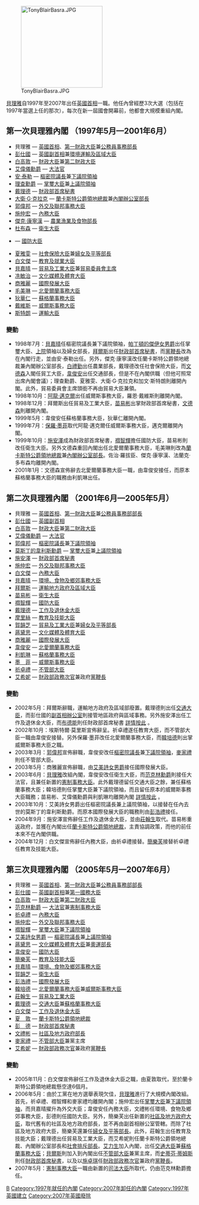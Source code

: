 {{noteTA
|G1= PoliticiansUK
|G2=UK Government
|G3=PP
|G4=地名
|G5=IT
|T=zh-hans:布莱尔内阁;zh-hk:貝理雅內閣;zh-tw:布萊爾內閣;
|dt=台灣→布萊爾內閣;香港→貝理雅內閣;大陆→布莱尔内阁；
|1=zh-hans:布莱尔;zh-hk:貝理雅;zh-tw:布萊爾;
|d1=台灣→布萊爾;香港→貝理雅;大陆→布莱尔；
|2=zh-hans:戈登·布朗;zh-hk:白高敦;zh-tw:戈登·布朗;
|d2=台灣→戈登·布朗;香港→白高敦;大陆→戈登·布朗；
|3=zh-hans:贝克特;zh-hk:貝嘉晴;zh-tw:貝嘉晴;
|d3=台灣→貝嘉晴;香港→貝嘉晴;大陆→贝克特；
}}
[[File:TonyBlairBasra.JPG|220px]]

[[貝理雅|貝理雅]]自1997年至2007年出任[[英國首相|英國首相]]一職。他任內曾經歷3次大選（包括在1997年當選上任的那次），每次在新一屆國會開幕前，他都會大規模重組內閣。

== 第一次貝理雅內閣 （1997年5月—2001年6月） ==
{{main|第一次貝理雅內閣}}
* 貝理雅 — [[英國首相|英國首相]]、[[第一財政大臣|第一財政大臣]]兼[[公務員事務部長|公務員事務部長]]
* [[彭仕國|彭仕國]] — [[英國副首相|英國副首相]]兼[[環境食物及鄉郊事務大臣#環境、運輸及地區大臣（1997年_–_2001年）|環境運輸及區域大臣]]
* [[白高敦|白高敦]] — [[財政大臣|財政大臣]]兼[[第二財政大臣|第二財政大臣]]
* [[艾偉儀|艾偉儀勳爵]] — [[大法官_(英國)|大法官]]
* [[安·泰勒，波爾頓的泰勒女男爵|安·泰勒]] — [[樞密院議長|樞密院議長]]兼[[下議院領袖|下議院領袖]]
* [[艾弗·理查|理查勳爵]] — [[掌璽大臣|掌璽大臣]]兼[[上議院領袖|上議院領袖]]
* [[戴理德|戴理德]] — [[財政部首席秘書|財政部首席秘書]]
* [[大衛·G·克拉克|大衛·G·克拉克]] — [[蘭卡斯特公爵領地總裁|蘭卡斯特公爵領地總裁]]兼[[內閣辦公室部長|內閣辦公室部長]]
* [[郭偉邦|郭偉邦]] — [[外交及聯邦事務大臣|外交及聯邦事務大臣]]
* [[施仲宏|施仲宏]] — [[內務大臣|內務大臣]]
* [[傑克·康寧漢|傑克·康寧漢]] — [[農業漁業及食物部長|農業漁業及食物部長]]
* [[杜布森|杜布森]] — [[衛生大臣_(英國)|衛生大臣]]
* {{le|羅沛誠|George Robertson, Baron Robertson of Port Ellen|喬治·羅伯遜}} — [[國防大臣_(英國)|國防大臣]]
* [[夏雅雯|夏雅雯]] — [[社會保險大臣|社會保險大臣]]兼[[婦女及平等部長|婦女及平等部長]]
* [[白文傑|白文傑]] — [[教育及就業大臣|教育及就業大臣]]
* [[貝嘉晴|貝嘉晴]] — [[貿易及工業大臣|貿易及工業大臣]]兼[[貿易委員會主席|貿易委員會主席]]
* [[冼敏治|冼敏治]] — [[數碼文化傳媒及體育大臣#文化、傳媒及體育大臣（1997年－2010年）|文化媒體及體育大臣]]
* [[商雅麗|商雅麗]] — [[國際發展大臣|國際發展大臣]]
* [[毛美琳|毛美琳]] — [[北愛爾蘭事務大臣|北愛爾蘭事務大臣]]
* [[狄華仁|狄華仁]] — [[蘇格蘭事務大臣|蘇格蘭事務大臣]]
* [[羅恩·戴維斯|戴維斯]] — [[威爾斯事務大臣|威爾斯事務大臣]]
* [[加文·斯特朗|斯特朗]] — [[運輸大臣_(英國)|運輸大臣]]

=== 變動 ===
* 1998年7月：[[貝嘉晴|貝嘉晴]]任樞密院議長兼下議院領袖，[[帕丁頓的傑伊女男爵|帕丁頓的傑伊女男爵]]出任掌璽大臣、[[英國上議院|上院]]領袖以及婦女部長，[[拜爾斯|拜爾斯]]出任[[財政部首席秘書|財政部首席秘書]]，而[[黨鞭長|黨鞭長]]改為在內閣行走，並由安·泰勒出任。另外，傑克·康寧漢改任蘭卡斯特公爵領地總裁兼內閣辦公室部長，[[白禮勤|白禮勤]]出任農業部長，戴理德改任社會保險大臣，而[[文德森|文德森]]入閣任貿工大臣，[[韋俊安|韋俊安]]出任交通部長，但是不在內閣供職（但他可照常出席內閣會議）；理查勳爵、夏雅雯、大衛·G·克拉克和加文·斯特朗則離開內閣。此外，貿易委員會主席頭銜不再由貿易大臣兼領。
* 1998年10月：[[阿龍·邁克爾|阿龍·邁克爾]]出任威爾斯事務大臣，羅恩·戴維斯則離開內閣。
* 1998年12月：拜爾斯出任貿易及工業大臣，[[苗易彬|苗易彬]]出掌財政部首席秘書，[[文德森|文德森]]則離開內閣。
* 1999年5月：韋俊安任蘇格蘭事務大臣，狄華仁離開內閣。
* 1999年7月：[[保羅·墨菲|保羅·墨菲]]取代阿龍·邁克爾任威爾斯事務大臣，邁克爾離開內閣。
* 1999年10月：[[施安澤|施安澤]]成為財政部首席秘書，[[禤智輝|禤智輝]]擔任國防大臣，苗易彬則改任衛生大臣。另外文德森重回內閣出任北愛爾蘭事務大臣，毛美琳則改為[[蘭卡斯特公爵領地總裁|蘭卡斯特公爵領地總裁]]兼[[內閣辦公室部長|內閣辦公室部長]]。佐治·羅拔臣、傑克·康寧漢、法蘭克·多布森均離開內閣。
* 2001年1月：文德森宣佈辭去北愛爾蘭事務大臣一職，由韋俊安接任，而原本蘇格蘭事務大臣的職務由利凱琳出任。

== 第二次貝理雅內閣 （2001年6月—2005年5月） ==
* 貝理雅 — [[英國首相|英國首相]]、[[第一財政大臣|第一財政大臣]]兼[[公務員事務部部長|公務員事務部部長]]
* [[彭仕國|彭仕國]] — [[英國副首相|英國副首相]]
* [[白高敦|白高敦]] — [[財政大臣|財政大臣]]兼[[第二財政大臣|第二財政大臣]]
* [[艾偉儀|艾偉儀勳爵]] — [[大法官_(英國)|大法官]]
* [[郭偉邦|郭偉邦]] — [[樞密院議長|樞密院議長]]兼[[下議院領袖|下議院領袖]]
* [[韋利斯|莫斯丁的韋利斯勳爵]] — [[掌璽大臣|掌璽大臣]]兼[[上議院領袖|上議院領袖]]
* [[施安澤|施安澤]] — [[財政部首席秘書|財政部首席秘書]]
* [[施仲宏|施仲宏]] — [[外交及聯邦事務大臣|外交及聯邦事務大臣]]
* [[白文傑|白文傑]] — [[內務大臣|內務大臣]]
* [[貝嘉晴|貝嘉晴]] — [[環境、食物及鄉郊事務大臣|環境、食物及鄉郊事務大臣]]
* [[拜爾斯|拜爾斯]] — [[運輸地方政府及區域大臣|運輸地方政府及區域大臣]]
* [[苗易彬|苗易彬]] — [[衛生大臣|衛生大臣]]
* [[禤智輝|禤智輝]] — [[國防大臣|國防大臣]]
* [[戴理德|戴理德]] — [[工作及退休金大臣|工作及退休金大臣]]
* [[摩里絲|摩里絲]] — [[教育及技能大臣|教育及技能大臣]]
* [[賀韻芝|賀韻芝]] — [[貿易及工業大臣|貿易及工業大臣]]兼[[婦女及平等部長|婦女及平等部長]]
* [[蔣黛思|蔣黛思]] — [[文化媒體及體育大臣|文化媒體及體育大臣]]
* [[商雅麗|商雅麗]] — [[國際發展大臣|國際發展大臣]]
* [[韋俊安|韋俊安]] — [[北愛爾蘭事務大臣|北愛爾蘭事務大臣]]
* [[利凱琳|利凱琳]] — [[蘇格蘭事務大臣|蘇格蘭事務大臣]]
* [[保羅·墨菲|墨　菲]] — [[威爾斯事務大臣|威爾斯事務大臣]]
* [[祈卓禮|祈卓禮]] — [[不管部大臣|不管部大臣]]
* [[艾希妮|艾希妮]] — [[財政部政務次官|財政部政務次官]]兼政府[[黨鞭長|黨鞭長]]

=== 變動 ===
* 2002年5月：拜爾斯辭職，運輸地方政府及區域部廢置。戴理德則出任[[交通大臣|交通大臣]]，而彭仕國的[[副首相辦公室|副首相辦公室]]則接管地區政府與區域事務。另外施安澤出任工作及退休金大臣，而[[布德能|布德能]]則任財政部首席秘書 [http://news.bbc.co.uk/1/hi/uk_politics/2014837.stm 詳情按此] {{Wayback|url=http://news.bbc.co.uk/1/hi/uk_politics/2014837.stm |date=20061215141052 }}。
* 2002年10月：埃斯特爾·莫里斯宣佈辭呈。祈卓禮遂任教育大臣，而不管部大臣一職由韋俊安接替。另外保羅·墨菲改任北愛爾蘭事務大臣，而[[韓培德|韓培德]]則出掌威爾斯事務大臣之職。
* 2003年3月：[[郭偉邦|郭偉邦]]宣佈辭職，韋俊安改任[[樞密院議長|樞密院議長]]兼[[下議院領袖|下議院領袖]]，[[麥家禮|麥家禮]]則任不管部大臣。
* 2003年5月：商雅麗宣佈辭職，由[[艾美詩|艾美詩女男爵]]接任國際發展大臣。
* 2003年6月：[[貝理雅|貝理雅]]改組內閣，韋俊安改任衛生大臣，而[[范克林|范克林勳爵]]則接任大法官，且兼任新置的[[憲制事務大臣|憲制事務大臣]]。此外戴理德留任交通大臣之餘，兼任蘇格蘭事務大臣；韓培德則任掌璽大臣兼下議院領袖，而且留任原本的威爾斯事務大臣職務；苗易彬、艾偉儀勳爵與利凱琳均離開內閣 [http://news.bbc.co.uk/1/hi/uk_politics/2989070.stm 詳情按此] {{Wayback|url=http://news.bbc.co.uk/1/hi/uk_politics/2989070.stm |date=20061218030633 }}。
* 2003年10月：艾美詩女男爵出任樞密院議長兼上議院領袖，以接替在任內去世的莫斯丁的韋利斯勳爵。而原本國際發展大臣的職務則由[[彭浩禮|彭浩禮]]接任。
* 2004年9月：施安澤宣佈辭任工作及退休金大臣，並由[[莊翰生|莊翰生]]取代。苗易彬重返政府，並獲在內閣出任[[蘭卡斯特公爵領地總裁|蘭卡斯特公爵領地總裁]]，主責協調政策，而他的前任本來不在內閣供職。
* 2004年12月：白文傑宣佈辭任內務大臣，由祈卓禮接替。[[簡樂芙|簡樂芙]]接替祈卓禮任教育及技能大臣。

== 第三次貝理雅內閣 （2005年5月—2007年6月） ==
* 貝理雅 — [[英國首相|英國首相]]、[[第一財政大臣|第一財政大臣]]兼[[公務員事務部部長|公務員事務部部長]]
* [[彭仕國|彭仕國]] — [[英國副首相|英國副首相]]兼[[第一國務大臣|第一國務大臣]]
* [[白高敦|白高敦]] — [[財政大臣|財政大臣]]兼[[第二財政大臣|第二財政大臣]]
* [[范克林|范克林勳爵]] — [[大法官_(英國)|大法官]]兼[[憲制事務大臣|憲制事務大臣]]
* [[祈卓禮|祈卓禮]] — [[內務大臣|內務大臣]]
* [[施仲宏|施仲宏]] — [[外交及聯邦事務大臣|外交及聯邦事務大臣]]
* [[禤智輝|禤智輝]] — [[掌璽大臣|掌璽大臣]]兼[[下議院領袖|下議院領袖]]
* [[艾美詩|艾美詩女男爵]] — [[樞密院議長|樞密院議長]]兼[[上議院領袖|上議院領袖]]
* [[蔣黛思|蔣黛思]] — [[文化媒體及體育大臣|文化媒體及體育大臣]]兼[[奧運部長|奧運部長]]
* [[韋俊安|韋俊安]] — [[國防大臣|國防大臣]]
* [[簡樂芙|簡樂芙]] — [[教育及技能大臣|教育及技能大臣]]
* [[貝嘉晴|貝嘉晴]] — [[環境、食物及鄉郊事務大臣|環境、食物及鄉郊事務大臣]]
* [[賀韻芝|賀韻芝]] — [[衛生大臣|衛生大臣]]
* [[彭浩禮|彭浩禮]] — [[國際發展大臣|國際發展大臣]]
* [[韓培德|韓培德]] — [[北愛爾蘭事務大臣|北愛爾蘭事務大臣]]兼[[威爾斯事務大臣|威爾斯事務大臣]]
* [[莊翰生|莊翰生]] — [[貿易委員會主席|貿易及工業大臣]]
* [[戴理德|戴理德]] — [[交通大臣|交通大臣]]兼[[蘇格蘭事務大臣|蘇格蘭事務大臣]]
* [[白文傑|白文傑]] — [[工作及退休金大臣|工作及退休金大臣]]
* [[夏敦|夏　敦]] — [[蘭卡斯特公爵領地總裁|蘭卡斯特公爵領地總裁]]
* [[彭德_(英國工黨政治家)|彭　德]] — [[財政部首席秘書|財政部首席秘書]]
* [[文禮彬|文禮彬]] — [[社區及地方政府部長|社區及地方政府部長]]
* [[麥家禮|麥家禮]] — [[不管部大臣|不管部大臣]]兼黨主席
* [[艾希妮|艾希妮]] — [[財政部政務次官|財政部政務次官]]兼政府[[黨鞭長|黨鞭長]]

=== 變動 ===
* 2005年11月：白文傑宣佈辭任工作及退休金大臣之職，由夏敦取代，至於蘭卡斯特公爵領地總裁懸空達6個月。
* 2006年5月：由於工黨在地方選舉表現欠佳，[[貝理雅|貝理雅]]進行了大規模內閣改組。首先，祈卓禮、禤智輝和麥家禮均離開內閣；施仲宏出任[[掌璽大臣|掌璽大臣]]兼[[下議院領袖|下議院領袖]]，而貝嘉晴擢升為外交大臣；韋俊安任內務大臣，文禮彬任環境、食物及鄉郊事務大臣，彭德則任國防大臣。另外，簡樂芙出任新置的[[社區及地方政府大臣|社區及地方政府大臣]]，取代舊有的社區及地方政府部長，並不再由副首相辦公室管轄。而除了社區及地方政府大臣，簡樂芙還兼任[[婦女及平等部長|婦女及平等部長]]。此外，莊翰生出任教育及技能大臣；戴理德出任貿易及工業大臣，而艾希妮則任蘭卡斯特公爵領地總裁、內閣辦公室部長和[[社會排斥部長|社會排斥部長]]。[[艾力生|艾力生]]加入內閣，出任[[交通大臣|交通大臣]]兼[[蘇格蘭事務大臣|蘇格蘭事務大臣]]；[[貝爾斯|貝爾斯]]則加入到內閣出任[[不管部大臣|不管部大臣]]兼黨主席，而[[史蒂芬·蒂姆斯|史蒂芬·蒂姆斯]]則任[[財政部首席秘書|財政部首席秘書]]，以及以[[施卓琪|施卓琪]]任[[財政部政務次官|財政部政務次官]]兼政府[[黨鞭長|黨鞭長]]。
* 2007年5月：[[憲制事務大臣|憲制事務大臣]]一職由新置的[[司法大臣|司法大臣]]所取代，仍由范克林勳爵擔任。

{{ER2 Cabinet|[[馬卓安內閣|馬卓安內閣]]|貝理雅內閣|1997年 — 2007年|[[白高敦內閣|白高敦內閣]]}}
{{新工党}}

[[Category:英國內閣|B]]
[[Category:1997年就任的內閣|Category:1997年就任的內閣]]
[[Category:2007年卸任的內閣|Category:2007年卸任的內閣]]
[[Category:1997年英國建立|Category:1997年英國建立]]
[[Category:2007年英國廢除|Category:2007年英國廢除]]